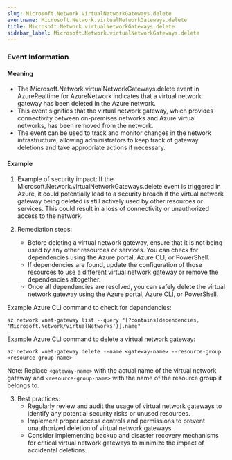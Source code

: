 ```yaml
--- 
slug: Microsoft.Network.virtualNetworkGateways.delete
eventname: Microsoft.Network.virtualNetworkGateways.delete
title: Microsoft.Network.virtualNetworkGateways.delete
sidebar_label: Microsoft.Network.virtualNetworkGateways.delete
---
```

                       
### Event Information

#### Meaning

- The Microsoft.Network.virtualNetworkGateways.delete event in AzureRealtime for AzureNetwork indicates that a virtual network gateway has been deleted in the Azure network.
- This event signifies that the virtual network gateway, which provides connectivity between on-premises networks and Azure virtual networks, has been removed from the network.
- The event can be used to track and monitor changes in the network infrastructure, allowing administrators to keep track of gateway deletions and take appropriate actions if necessary.

#### Example

1. Example of security impact: If the Microsoft.Network.virtualNetworkGateways.delete event is triggered in Azure, it could potentially lead to a security breach if the virtual network gateway being deleted is still actively used by other resources or services. This could result in a loss of connectivity or unauthorized access to the network.

2. Remediation steps:
   - Before deleting a virtual network gateway, ensure that it is not being used by any other resources or services. You can check for dependencies using the Azure portal, Azure CLI, or PowerShell.
   - If dependencies are found, update the configuration of those resources to use a different virtual network gateway or remove the dependencies altogether.
   - Once all dependencies are resolved, you can safely delete the virtual network gateway using the Azure portal, Azure CLI, or PowerShell.

Example Azure CLI command to check for dependencies:
```
az network vnet-gateway list --query "[?contains(dependencies, 'Microsoft.Network/virtualNetworks')].name"
```

Example Azure CLI command to delete a virtual network gateway:
```
az network vnet-gateway delete --name <gateway-name> --resource-group <resource-group-name>
```

Note: Replace `<gateway-name>` with the actual name of the virtual network gateway and `<resource-group-name>` with the name of the resource group it belongs to.

3. Best practices:
   - Regularly review and audit the usage of virtual network gateways to identify any potential security risks or unused resources.
   - Implement proper access controls and permissions to prevent unauthorized deletion of virtual network gateways.
   - Consider implementing backup and disaster recovery mechanisms for critical virtual network gateways to minimize the impact of accidental deletions.


 